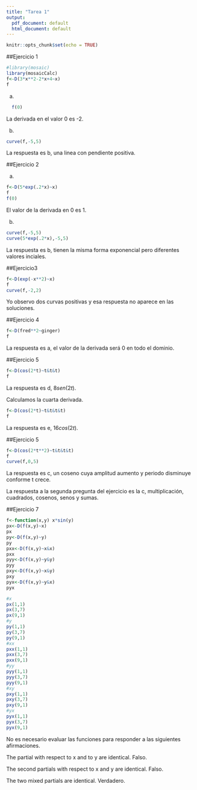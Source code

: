 ```yaml
---
title: "Tarea 1"
output:
  pdf_document: default
  html_document: default
---
```


```r
knitr::opts_chunk$set(echo = TRUE)
```
##Ejercicio 1
```r
#library(mosaic)
library(mosaicCalc)
f<-D(3*x**2-2*x+4~x)
f
```
a)
```r
  f(0)
```
La derivada en el valor 0 es -2.

b)
```r
curve(f,-5,5)
```
La respuesta es b, una linea con pendiente positiva.

##Ejercicio 2

a)
```r
f<-D(5*exp(.2*x)~x)
f
f(0)
```
El valor de la derivada en 0 es 1.

b)
```r
curve(f,-5,5)
curve(5*exp(.2*x),-5,5)
```
La respuesta es b, tienen la misma forma exponencial pero diferentes valores inciales.

##Ejercicio3

```r
f<-D(exp(-x**2)~x)
f
curve(f,-2,2)
```
Yo observo dos curvas positivas y esa respuesta no aparece en las soluciones.

##Ejercicio 4

```r
f<-D(fred**2~ginger)
f
```
La respuesta es a, el valor de la derivada será 0 en todo el dominio.

##Ejercicio 5

```r
f<-D(cos(2*t)~t&t&t)
f
```
La respuesta es d, $8sen(2t)$.

Calculamos la cuarta derivada.
```r
f<-D(cos(2*t)~t&t&t&t)
f
```
La respuesta es e, $16cos(2t)$.

##Ejercicio 5

```r
f<-D(cos(2*t**2)~t&t&t&t)
f
curve(f,0,5)
```
La respuesta es c, un coseno cuya amplitud aumento y periodo disminuye conforme t crece.

La respuesta a la segunda pregunta del ejercicio es la c, multiplicación, cuadrados, cosenos, senos y sumas.

##Ejercicio 7

```r
f<-function(x,y) x*sin(y)
px<-D(f(x,y)~x)
px
py<-D(f(x,y)~y)
py
pxx<-D(f(x,y)~x&x)
pxx
pyy<-D(f(x,y)~y&y)
pyy
pxy<-D(f(x,y)~x&y)
pxy
pyx<-D(f(x,y)~y&x)
pyx
```
```r
#x
px(1,1)
px(3,7)
px(9,1)
#y
py(1,1)
py(3,7)
py(9,1)
#xx
pxx(1,1)
pxx(3,7)
pxx(9,1)
#yy
pyy(1,1)
pyy(3,7)
pyy(9,1)
#xy
pxy(1,1)
pxy(3,7)
pxy(9,1)
#yx
pyx(1,1)
pyx(3,7)
pyx(9,1)
```

No es necesario evaluar las funciones para responder a las siguientes afirmaciones.

The partial with respect to x and to y are identical.
Falso.

The second partials with respect to x and y are identical.
Falso.

The two mixed partials are identical.
Verdadero.
